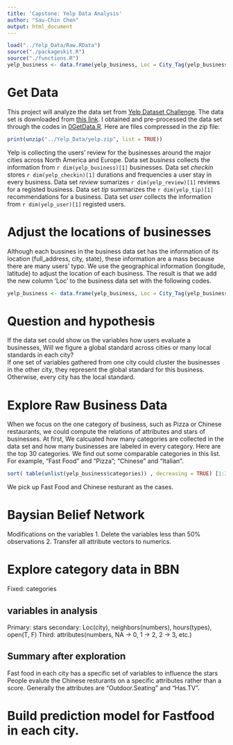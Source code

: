 ```yaml
---
title: 'Capstone: Yelp Data Analysis'
author: "Sau-Chin Chen"
output: html_document
---
```

```r
load("../Yelp_Data/Raw.RData")
source("./packageskit.R")
source("./functions.R")
yelp_business <- data.frame(yelp_business, Loc = City_Tag(yelp_business$latitude, yelp_business$longitude))
```

# Get Data

This project will analyze the data set from [Yelp Dataset Challenge](http://www.yelp.com/dataset_challenge). The data set is downloaded from [this link](https://d396qusza40orc.cloudfront.net/dsscapstone/dataset/yelp_dataset_challenge_academic_dataset.zip). I obtained and pre-processed the data set through the codes in [0GetData.R](0GetData.R). Here are files compressed in the zip file:

```r
print(unzip("../Yelp_Data/yelp.zip", list = TRUE))
```

Yelp is collecting the users' review for the businesses around the major cities across North America and Europe. Data set *business* collects the information from `r dim(yelp_business)[1]` businesses. Data set *checkin* stores `r dim(yelp_checkin)[1]` durations and frequencies a user stay in every business. Data set *review* sumarizes `r dim(yelp_review)[1]` reviews for a registed business. Data set *tip* summarizes the `r dim(yelp_tip)[1]` recommendations for a business. Data set *user* collects the information from  `r dim(yelp_user)[1]` registed users.

# Adjust the locations of businesses
Although each bussines in the business data set has the information of its location (full_address, city, state), these information are a mass because there are many users' typo. We use the geographical information (longitude, latitude) to adjust the location of each business. The result is that we add the new column 'Loc' to the business data set with the following codes.

```r
yelp_business <- data.frame(yelp_business, Loc = City_Tag(yelp_business$latitude, yelp_business$longitude))
```


# Question and hypothesis

If the data set could show us the variables how users evaluate a businesses, Will we figure a global standard across cities or many local standards in each city?  
If one set of variables gathered from one city could cluster the businesses in the other city, they represent the global standard for this business. Otherwise, every city has the local standard. 

# Explore Raw Business Data
When we focus on the one category of business, such as Pizza or Chinese restaurants, we could compute the relations of attributes and stars of businesses. At first, We calcuated how many categories are collected in the data set and how many businesses are labeled in every category. Here are the top 30 categories. We find out some comparable categories in this list. For example, "Fast Food" and "Pizza"; "Chinese" and "Italian".

```r
sort( table(unlist(yelp_business$categories)) , decreasing = TRUE) [1:30]
```

We pick up Fast Food and Chinese resturant as the cases.

# Baysian Belief Network

Modifications on the variables
1. Delete the variables less than 50% observations
2. Transfer all attribute vectors to numerics. 

# Explore category data in BBN

Fixed: categories

## variables in analysis
Primary: stars
secondary: Loc(city),  neighbors(numbers), hours(types), open(T, F)
Third: attributes(numbers, NA -> 0, 1 -> 2, 2 -> 3, etc.)

## Summary after exploration
Fast food in each city has a specific set of variables to influence the stars
People evalute the Chinese resturants on a specific attributes rather than a score. Generally the attributes are "Outdoor.Seating" and "Has.TV".

# Build prediction model for Fastfood in each city.
